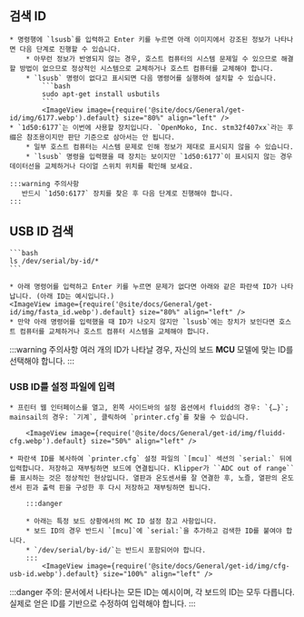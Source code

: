 ## 검색 ID
    * 명령행에 `lsusb`를 입력하고 Enter 키를 누르면 아래 이미지에서 강조된 정보가 나타나면 다음 단계로 진행할 수 있습니다.
        * 아무런 정보가 반영되지 않는 경우, 호스트 컴퓨터의 시스템 문제일 수 있으므로 해결할 방법이 없으므로 정상적인 시스템으로 교체하거나 호스트 컴퓨터를 교체해야 합니다.
        * `lsusb` 명령이 없다고 표시되면 다음 명령어를 실행하여 설치할 수 있습니다.
            ```bash
            sudo apt-get install usbutils
            ```
            <ImageView image={require('@site/docs/General/get-id/img/6177.webp').default} size="80%" align="left" /> 
    * `1d50:6177`는 이번에 사용할 장치입니다. `OpenMoko, Inc. stm32f407xx`라는 후缀은 참조용이지만 판단 기준으로 삼아서는 안 됩니다.
        * 일부 호스트 컴퓨터는 시스템 문제로 인해 정보가 제대로 표시되지 않을 수 있습니다.
        * `lsusb` 명령을 입력했을 때 장치는 보이지만 `1d50:6177`이 표시되지 않는 경우 데이터선을 교체하거나 다이얼 스위치 위치를 확인해 보세요.

    :::warning 주의사항
       반드시 `1d50:6177` 장치를 찾은 후 다음 단계로 진행해야 합니다.
    :::

## USB ID 검색

    ```bash
    ls /dev/serial/by-id/*
    ```

    * 아래 명령어를 입력하고 Enter 키를 누르면 문제가 없다면 아래와 같은 파란색 ID가 나타납니다. (아래 ID는 예시입니다.)
    <ImageView image={require('@site/docs/General/get-id/img/fasta_id.webp').default} size="80%" align="left" />
    * 만약 아래 명령어를 입력했을 때 ID가 나오지 않지만 `lsusb`에는 장치가 보인다면 호스트 컴퓨터를 교체하거나 호스트 컴퓨터 시스템을 교체해야 합니다.


:::warning 주의사항
여러 개의 ID가 나타날 경우, 자신의 보드 **MCU** 모델에 맞는 ID를 선택해야 합니다.
:::

### USB ID를 설정 파일에 입력

    * 프린터 웹 인터페이스를 열고, 왼쪽 사이드바의 설정 옵션에서 fluidd의 경우: `{…}`; mainsail의 경우: `기계`, 클릭하여 `printer.cfg`를 찾을 수 있습니다.

        <ImageView image={require('@site/docs/General/get-id/img/fluidd-cfg.webp').default} size="50%" align="left" />

    * 파란색 ID를 복사하여 `printer.cfg` 설정 파일의 `[mcu]` 섹션의 `serial:` 뒤에 입력합니다. 저장하고 재부팅하면 보드에 연결됩니다. Klipper가 ``ADC out of range``를 표시하는 것은 정상적인 현상입니다. 열판과 온도센서를 잘 연결한 후, 노즐, 열판의 온도센서 핀과 출력 핀을 구성한 후 다시 저장하고 재부팅하면 됩니다.

        :::danger

        * 아래는 특정 보드 상황에서의 MC ID 설정 참고 사항입니다.
        * 보드 ID의 경우 반드시 `[mcu]`에 `serial:`을 추가하고 검색한 ID를 붙여야 합니다.
        * `/dev/serial/by-id/`는 반드시 포함되어야 합니다.
        :::
            <ImageView image={require('@site/docs/General/get-id/img/cfg-usb-id.webp').default} size="100%" align="left" />

:::danger
주의: 문서에서 나타나는 모든 ID는 예시이며, 각 보드의 ID는 모두 다릅니다. 실제로 얻은 ID를 기반으로 수정하여 입력해야 합니다.
:::
